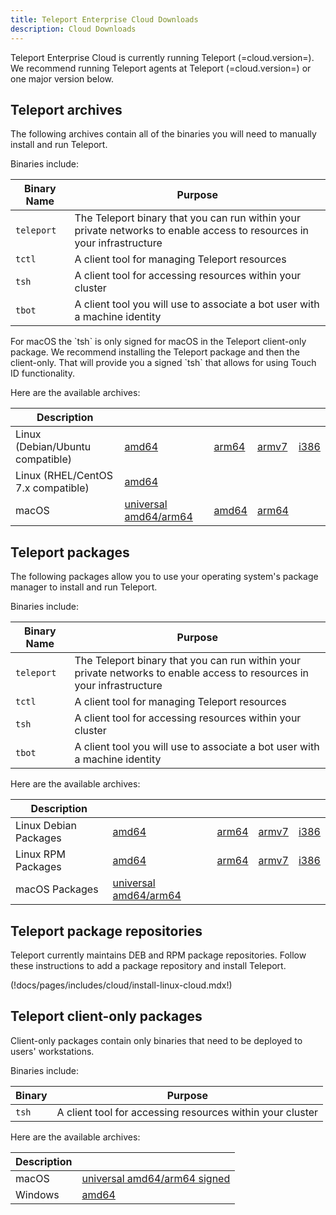 ```yaml
---
title: Teleport Enterprise Cloud Downloads
description: Cloud Downloads
---
```


Teleport Enterprise Cloud is currently running Teleport (=cloud.version=). We recommend
running Teleport agents at Teleport (=cloud.version=) or one major version
below.

## Teleport archives

The following archives contain all of the binaries you will need to manually
install and run Teleport.

Binaries include:

|Binary Name|Purpose|
|---|---|
|`teleport`| The Teleport binary that you can run within your private networks to enable access to resources in your infrastructure|
|`tctl`| A client tool for managing Teleport resources|
|`tsh`| A client tool for accessing resources within your cluster|
|`tbot`| A client tool you will use to associate a bot user with a machine identity|

<Notice title="macOS installations">
For macOS the `tsh` is only signed for macOS in the Teleport client-only package.
We recommend installing the Teleport package and then the client-only. That will provide you
a signed `tsh` that allows for using Touch ID functionality.
</Notice>

Here are the available archives:

Description                        | | | | |
-----------------------------------|-|-|-|-|
Linux (Debian/Ubuntu compatible)   | [amd64](https://cdn.teleport.dev/teleport-ent-v(=cloud.version=)-linux-amd64-bin.tar.gz) | [arm64](https://cdn.teleport.dev/teleport-ent-v(=cloud.version=)-linux-arm64-bin.tar.gz) | [armv7](https://cdn.teleport.dev/teleport-ent-v(=cloud.version=)-linux-arm-bin.tar.gz) | [i386](https://cdn.teleport.dev/teleport-ent-v(=cloud.version=)-linux-386-bin.tar.gz) |
Linux (RHEL/CentOS 7.x compatible) | [amd64](https://cdn.teleport.dev/teleport-ent-v(=cloud.version=)-linux-amd64-centos7-bin.tar.gz) |
macOS                              | [universal amd64/arm64](https://cdn.teleport.dev/teleport-ent-v(=cloud.version=)-darwin-universal-bin.tar.gz) | [amd64](https://cdn.teleport.dev/teleport-ent-v(=cloud.version=)-darwin-amd64-bin.tar.gz) | [arm64](https://cdn.teleport.dev/teleport-v(=cloud.version=)-darwin-arm64-bin.tar.gz) |

## Teleport packages

The following packages allow you to use your operating system's package manager
to install and run Teleport.

Binaries include:

|Binary Name| Purpose|
|------|---|
|`teleport`| The Teleport binary that you can run within your private networks to enable access to resources in your infrastructure|
|`tctl`| A client tool for managing Teleport resources|
|`tsh`| A client tool for accessing resources within your cluster|
|`tbot`| A client tool you will use to associate a bot user with a machine identity|

Here are the available archives:

Description                        | | | | |
-----------------------------------|-|-|-|-|
Linux Debian Packages              | [amd64](https://cdn.teleport.dev/teleport-ent_(=cloud.version=)_amd64.deb) | [arm64](https://cdn.teleport.dev/teleport-ent_(=cloud.version=)_arm64.deb) | [armv7](https://cdn.teleport.dev/teleport-ent_(=cloud.version=)_arm.deb) | [i386](https://cdn.teleport.dev/teleport-ent_(=cloud.version=)_i386.deb) |
Linux RPM Packages                 | [amd64](https://cdn.teleport.dev/teleport-ent-(=cloud.version=)-1.x86_64.rpm) | [arm64](https://cdn.teleport.dev/teleport-ent-(=cloud.version=)-1.arm64.rpm) | [armv7](https://cdn.teleport.dev/teleport-ent-(=cloud.version=)-1.arm.rpm) | [i386](https://cdn.teleport.dev/teleport-ent-(=cloud.version=)-1.i386.rpm) |
macOS Packages                     | [universal amd64/arm64](https://cdn.teleport.dev/teleport-ent-(=cloud.version=).pkg) |

## Teleport package repositories

Teleport currently maintains DEB and RPM package repositories. Follow these
instructions to add a package repository and install Teleport.

(!docs/pages/includes/cloud/install-linux-cloud.mdx!)

## Teleport client-only packages

Client-only packages contain only binaries that need to be deployed to users'
workstations.

Binaries include:

|Binary|Purpose|
|---|---|
|`tsh`|A client tool for accessing resources within your cluster|

Here are the available archives:

Description                        | |
-----------------------------------|-|
macOS                              | [universal amd64/arm64 signed](https://cdn.teleport.dev/tsh-(=cloud.version=).pkg) |
Windows                            | [amd64](https://cdn.teleport.dev/teleport-v(=cloud.version=)-windows-amd64-bin.zip) |
